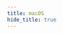 ```yaml
---
title: macOS
hide_title: true
---
```



<FeatureIcon src={mac} title="macOS" />
<LinkList
  data={[
    {
      title: "Shortcuts",
      link: "/docs/os/mac-os/shortcuts",
      src: mac,
    },
  ]}
/>
